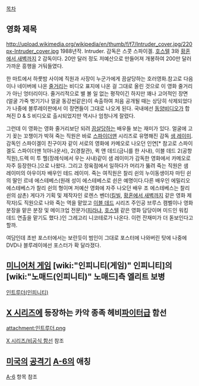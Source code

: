 [[목차]]

== 영화 제목 ==
http://upload.wikimedia.org/wikipedia/en/thumb/f/f7/Intruder_cover.jpg/220px-Intruder_cover.jpg
1988년작. Intruder. 
감독은 스콧 스파이겔. [[호스텔]] 3와 [[황혼에서 새벽까지]] 2 감독이다. 20만 달러 정도 저예산으로 만들어져 개봉하여 200만 달러 가까운 흥행을 거둬들였다.

한 마트에서 하룻밤 사이에 직원과 사장이 누군가에게 끔살당하는 호러영화.참고로 다음이나 네이버에 나온 [http://movie.daum.net/moviedetail/moviedetailMain.do?movieId=15351&t__nil_Biography_workList=workname 줄거리]는 비디오 표지에 나온 걸 그대로 올린 것으로 이 영화 줄거리가 아닌 엉터리이다. 줄거리적으로 별 볼 일 없는 평작이긴 하지만 꽤나 고어적인 장면(얼굴 가죽 벗기기나 얼굴 동강씬같은)이 속출하여 처음 공개될 때는 상당히 삭제되었다가 나중에 블루레이판에서 이 장면들이 그대로 나오게 된다. 국내에선 [[동양비디오]]가 합쳐진 D & S 비디오로 출시되었지만 역시나 엄청나게 잘렸다.

그런데 이 영화는 영화 줄거리보단 되려 [[끔살]]당하는 배우들 보는 재미가 있다. 얼굴에 고기 꽂는 꼬챙이가 박혀 죽는 직원은 바로 [[스파이더맨]] 시리즈로 유명해진 감독 [[샘 레이미]]. 감독인 스파이겔이 친구이자 같이 서로의 영화에 카메오로 나오던 인연[* 참고로 스파이겔도 스파이더맨 1(아나운서), 2(경찰관), 퀵 앤 데드(금니를 한 사내), 이블 데드 2(공항 직원),드렉 미 투 헬(장례식에서 우는 사내)같이 샘 레이미가 감독한 영화에서 카메오로 자주 등장한다.]으로 나왔다. 그리고 정육점에서 일하다가 머리가 뚫려 죽는 직원은 샘 레이미의 아우이자 배우인 테드 레이미. 죽는 여직원은 찰리 쉰의 누이동생이자 마틴 쉰의 딸인 르네 에스테베스(원래 성이 에스테베스로 쉰은 예명이다.다른 배우인 에밀리오 에스테베스가 찰리 쉰의 형이며 저예산 영화에 자주 나오던 배우 조 에스테베스는 찰리 쉰의 삼촌) 게다가 기획 및 제작자인 로렌스 벤더([[킬빌]], [[황혼에서 새벽까지]] 같은 영화 제작자)도 직원으로 나와 죽는 역을 맡았고 [[이블 데드]] 시리즈 주인공 브루스 캠벨이나 영화 분장을 맡은 분장 및 메이크업 전문가([[피라냐]], [[호스텔]] 같은 영화 담당이며 미드인 워킹 데드 연출을 맡기도 했다.)인 그레고리 니코테로가 나온다. 이런 잔재미가 더 돋보인다고 할까.

여담인데 초반 포스터에서는 보란듯이 범인이 그대로 포스터에 나와버린 탓에 나중에 DVD나 블루레이에선 포스터가 확 달라졌다.
== [[미니어처 게임]] [wiki:"인피니티(게임)" 인피니티]의 [wiki:"노매드(인피니티)" 노매드]측 엘리트 보병 ==
[[인트루더(인피니티)]]

== [[X 시리즈]]에 등장하는 카악 종족 헤비[[파이터]]급 함선 ==
attachment:인트루더.png

[[X 시리즈/비공식 함선]] 참조

== [[미국]]의 [[공격기]] [[A-6]]의 애칭 ==
[[A-6]] 항목 참조
